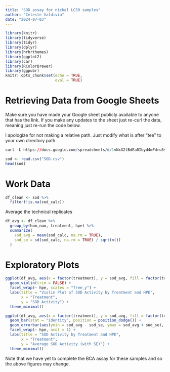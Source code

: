```yaml
---
title: "SOD assay for nickel LC50 samples"
author: "Celeste Valdivia"
date: "2024-07-03"
---
```


```r
library(knitr)
library(tidyverse)
library(tidyr)
library(dplyr)
library(hrbrthemes)
library(ggplot2)
library(car)
library(RColorBrewer)
library(ggpubr)
knitr::opts_chunk$set(echo = TRUE,
                      eval = TRUE)
```

# Retrieving Data from Google Sheets

Make sure you have made your Google sheet publicly available to anyone that has the link. If you make any updates to the sheet just re-curl the data, meaning just re-run the code below.

I apologize for not making a relative path. Just modify what is after "tee" to your own directory path.

```r
curl -L https://docs.google.com/spreadsheets/d/1vNxX2tBdEa0Ibyd4mFdru5sAZx0aipv37-y-hkqvJq4/export?exportFormat=csv | tee /Users/valeste/Documents/Git/tough-tunicates/posts/LC50-SOD/SOD.csv
```

```r
sod <- read.csv("SOD.csv")
head(sod)
```

# Work Data

```r
df_clean <- sod %>%
  filter(!is.na(sod_calc))
```


Average the technical replicates
```r
df_avg <- df_clean %>%
  group_by(hom_num, treatment, hpe) %>%
  summarize(
    sod_avg = mean(sod_calc, na.rm = TRUE),
    sod_se = sd(sod_calc, na.rm = TRUE) / sqrt(n())
  )
```

# Exploratory Plots

```r

ggplot(df_avg, aes(x = factor(treatment), y = sod_avg, fill = factor(treatment))) +
  geom_violin(trim = FALSE) +
  facet_wrap(~ hpe, scales = "free_y") +
  labs(title = "Violin Plot of SOD Activity by Treatment and HPE",
       x = "Treatment",
       y = "SOD Activity") +
  theme_minimal()
```


```r
ggplot(df_avg, aes(x = factor(treatment), y = sod_avg, fill = factor(treatment))) +
  geom_bar(stat = "identity", position = position_dodge()) +
  geom_errorbar(aes(ymin = sod_avg - sod_se, ymax = sod_avg + sod_se), width = 0.2, position = position_dodge(0.9)) +
  facet_wrap(~ hpe, ncol = 1) +
  labs(title = "SOD Activity by Treatment and HPE",
       x = "Treatment",
       y = "Average SOD Activity (with SE)") +
  theme_minimal()
```

Note that we have yet to complete the BCA assay for these samples and so the above figures may change.


